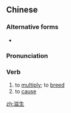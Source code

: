 ==Chinese==
{{zh-forms}}

===Alternative forms===
* {{sense|to multiply}} {{zh-l|孳生|tr=-}}

===Pronunciation===
{{zh-pron
|m=zīshēng
|c=zi1 sang1
|mn=qz:chir-sng/xm,zz:chu-seng
|cat=v
}}

===Verb===
{{zh-verb}}

# to [[multiply]]; to [[breed]]
# to [[cause]]

[[zh:滋生]]